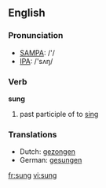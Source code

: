 ==English==

===Pronunciation===
*[[w:SAMPA|SAMPA]]: /'/
*[[w:IPA|IPA]]: /'sʌŋ/

===Verb===
'''sung'''

# past participle of to [[sing]]

===Translations===
*Dutch: [[gezongen]]
*German: [[gesungen]]

[[fr:sung]]
[[vi:sung]]